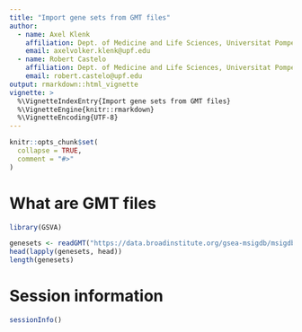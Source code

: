```yaml
---
title: "Import gene sets from GMT files"
author:
  - name: Axel Klenk
    affiliation: Dept. of Medicine and Life Sciences, Universitat Pompeu Fabra, Barcelona
    email: axelvolker.klenk@upf.edu
  - name: Robert Castelo
    affiliation: Dept. of Medicine and Life Sciences, Universitat Pompeu Fabra, Barcelona
    email: robert.castelo@upf.edu
output: rmarkdown::html_vignette
vignette: >
  %\VignetteIndexEntry{Import gene sets from GMT files}
  %\VignetteEngine{knitr::rmarkdown}
  %\VignetteEncoding{UTF-8}
---
```



```r
knitr::opts_chunk$set(
  collapse = TRUE,
  comment = "#>"
)
```

# What are GMT files

```r
library(GSVA)

genesets <- readGMT("https://data.broadinstitute.org/gsea-msigdb/msigdb/release/7.0/c2.cp.kegg.v7.0.symbols.gmt")
head(lapply(genesets, head))
length(genesets)
```

# Session information

```r
sessionInfo()
```
